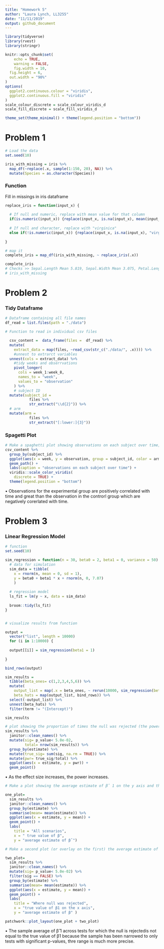 ```yaml
---
title: "Homework 5"
author: "Laura Lynch, LL3255"
date: "11/11/2019"
output: github_document
---
```


```r

library(tidyverse)
library(rvest)
library(stringr)

knitr::opts_chunk$set(
	echo = TRUE,
	warning = FALSE,
	fig.width = 10, 
  fig.height = 6,
  out.width = "90%"
)
options(
  ggplot2.continuous.colour = "viridis",
  ggplot2.continuous.fill = "viridis"
)
scale_colour_discrete = scale_colour_viridis_d
scale_fill_discrete = scale_fill_viridis_d

theme_set(theme_minimal() + theme(legend.position = "bottom"))
```

# Problem 1
```r
# Load the data
set.seed(10)

iris_with_missing = iris %>% 
  map_df(~replace(.x, sample(1:150, 20), NA)) %>%
  mutate(Species = as.character(Species))
```

### Function

Fill in missings in iris dataframe
```r
replace_iris = function(input_x) {
  
  # If null and numeric, replace with mean value for that column
  if(is.numeric(input_x)) {replace(input_x, is.na(input_x), mean(input_x,na.rm = TRUE))}
  
  # If null and character, replace with "virginica"
  else if(!is.numeric(input_x)) {replace(input_x, is.na(input_x), "virginica")}
  
}

# map it
complete_iris = map_df(iris_with_missing, ~ replace_iris(.x))

complete_iris
# Checks >> Sepal.Length Mean 5.819, Sepal.Width Mean 3.075, Petal.Length Mean 3.765, Petal.Width Mean 1.192 
# iris_with_missing
```


# Problem 2

### Tidy Dataframe
```r
# Dataframe containing all file names
df_read = list.files(path = "./data")

# Function to read in individual csv files

  csv_content =  data_frame(files =  df_read) %>%
  mutate(
    extract_data = map(files, ~read_csv(str_c("./data/", .x)))) %>% 
    #unnest to extrarct variables
  unnest(cols = extract_data) %>%
    #tidy weeks and obserrvations
    pivot_longer(
      cols = week_1:week_8,
      names_to = "week",
      values_to = "observation"
    ) %>%
    # subject ID
  mutate(subject_id = 
           files %>%
           str_extract("\\d{2}")) %>%
  # arm
  mutate(arm = 
           files %>%
           str_extract("[:lower:]{3}"))
```


### Spagetti Plot
```r
# Make a spaghetti plot showing observations on each subject over time, and comment on differences between groups.
csv_content %>% 
  group_by(subject_id) %>%
  ggplot(aes(x = week, y = observation, group = subject_id, color = arm)) +
  geom_path() + 
  labs(caption = "observations on each subject over time") + 
  viridis::scale_color_viridis(
    discrete = TRUE) + 
  theme(legend.position = "bottom")
```

• Observations for the experimental group are positively correlated with time and great than the observation in the controrl group which are negatively corerlated with time.


# Problem 3

### Linear Regression Model 
```r
# function
set.seed(10)

sim_regression = function(n = 30, beta0 = 2, beta1 = 0, variance = 50) {
  # data for simulation
  sim_data = tibble(
    x = rnorm(n, mean = 0, sd = 1),
    y = beta0 + beta1 * x + rnorm(n, 0, 7.07)
    )
 
  # regression model
  ls_fit = lm(y ~ x, data = sim_data)
  
  broom::tidy(ls_fit)
}


# visualize results from function

output = 
  vector("list", length = 10000)
  for (i in 1:10000) {
  
  output[[i]] = sim_regression(beta1 = 1)
  
}

bind_rows(output) 

```

```r
sim_results = 
  tibble(beta_ones= c(1,2,3,4,5,6)) %>%
  mutate(
    output_list = map(.x = beta_ones, ~ rerun(10000, sim_regression(beta1 = .x))),
    beta_hats = map(output_list, bind_rows)) %>% 
  select(-output_list) %>% 
  unnest(beta_hats) %>%
  filter(term != "(Intercept)") 

sim_results
```


```r
# plot showing the proportion of times the null was rejected (the power of the test) on the y axis and the true value of β1 on the x axis
sim_results %>% 
  janitor::clean_names() %>%
  mutate(sig= p_value< 5.0e-02,
         total= nrow(sim_results)) %>%
  group_by(estimate) %>%
  mutate(true_sig= sum(sig, na.rm = TRUE)) %>%
  mutate(pwr= true_sig/total) %>% 
  ggplot(aes(x = estimate, y = pwr)) + 
  geom_point()
```
• As the effect size increases, the power increases.

```r
# Make a plot showing the average estimate of β̂ 1 on the y axis and the true value of β1 on the x axis

one_plot=
  sim_results %>% 
  janitor::clean_names() %>%
  group_by(estimate) %>%
  summarise(mean= mean(estimate)) %>%
  ggplot(aes(x = estimate, y = mean)) + 
  geom_point() +
  labs(
    title = "All scenarios",
    x = " true value of β",
    y = "average estimate of β̂ ")

# Make a second plot (or overlay on the first) the average estimate of β̂ 1 only in samples for which the null was rejected on the y axis and the true value of β1 on the x axis

two_plot=
  sim_results %>% 
  janitor::clean_names() %>%
  mutate(sig= p_value< 5.0e-02) %>%
  filter(sig == FALSE) %>%
  group_by(estimate) %>%
  summarise(mean= mean(estimate)) %>%
  ggplot(aes(x = estimate, y = mean)) + 
  geom_point() +
  labs(
    title = "Where null was rejected",
    x = "true value of β1 on the x axis",
    y = "average estimate of β" )

patchwork::plot_layout(one_plot + two_plot)
```

• The sample average of β̂ 1 across tests for which the null is rejectedis not equal to the true value of β1 because the sample has been narrowed to only tests with significant p-values, thre range is much more precise.